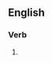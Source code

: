 ==English==

===Verb===
{{head|en|present participle}}

# {{present participle of|mussitate|lang=en|nocat=1}}
